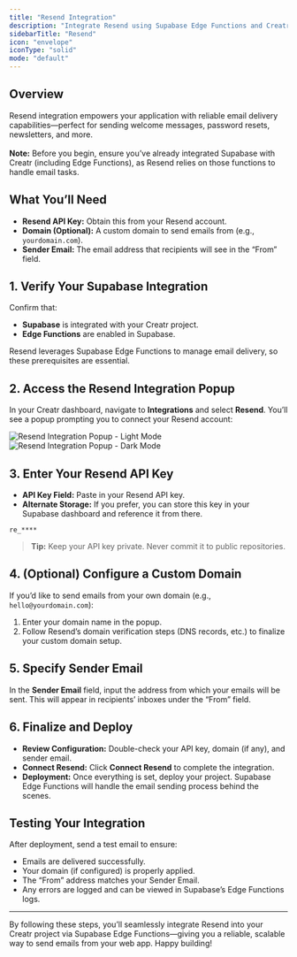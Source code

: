 ```yaml
---
title: "Resend Integration"
description: "Integrate Resend using Supabase Edge Functions and Creatr AI"
sidebarTitle: "Resend"
icon: "envelope"
iconType: "solid"
mode: "default"
---
```


## Overview

Resend integration empowers your application with reliable email delivery capabilities—perfect for sending welcome messages, password resets, newsletters, and more. 
<br /><br />**Note:** Before you begin, ensure you’ve already integrated Supabase with Creatr (including Edge Functions), as Resend relies on those functions to handle email tasks.

## What You’ll Need

- **Resend API Key:** Obtain this from your Resend account.
- **Domain (Optional):** A custom domain to send emails from (e.g., `yourdomain.com`).
- **Sender Email:** The email address that recipients will see in the “From” field.

## 1. Verify Your Supabase Integration

Confirm that:
- **Supabase** is integrated with your Creatr project.
- **Edge Functions** are enabled in Supabase.

Resend leverages Supabase Edge Functions to manage email delivery, so these prerequisites are essential.

## 2. Access the Resend Integration Popup

In your Creatr dashboard, navigate to **Integrations** and select **Resend**. You’ll see a popup prompting you to connect your Resend account:

<img
  className="block dark:hidden mt-4 w-full rounded-xl"
  src="/images/resend-popup.png"
  alt="Resend Integration Popup - Light Mode"
/>
<img
  className="hidden dark:block mt-4 w-full rounded-xl"
  src="/images/resend-popup.png"
  alt="Resend Integration Popup - Dark Mode"
/>

## 3. Enter Your Resend API Key

- **API Key Field:** Paste in your Resend API key.  
- **Alternate Storage:** If you prefer, you can store this key in your Supabase dashboard and reference it from there.

```plaintext
re_****
```

> **Tip:** Keep your API key private. Never commit it to public repositories.

## 4. (Optional) Configure a Custom Domain

If you’d like to send emails from your own domain (e.g., `hello@yourdomain.com`):
1. Enter your domain name in the popup.  
2. Follow Resend’s domain verification steps (DNS records, etc.) to finalize your custom domain setup.

## 5. Specify Sender Email

In the **Sender Email** field, input the address from which your emails will be sent. This will appear in recipients’ inboxes under the “From” field.

## 6. Finalize and Deploy

- **Review Configuration:** Double-check your API key, domain (if any), and sender email.  
- **Connect Resend:** Click **Connect Resend** to complete the integration.  
- **Deployment:** Once everything is set, deploy your project. Supabase Edge Functions will handle the email sending process behind the scenes.

## Testing Your Integration

After deployment, send a test email to ensure:
- Emails are delivered successfully.
- Your domain (if configured) is properly applied.
- The “From” address matches your Sender Email.
- Any errors are logged and can be viewed in Supabase’s Edge Functions logs.

---

By following these steps, you’ll seamlessly integrate Resend into your Creatr project via Supabase Edge Functions—giving you a reliable, scalable way to send emails from your web app. Happy building!
